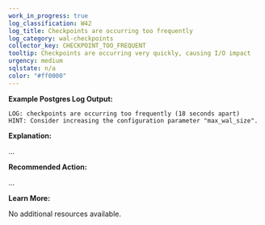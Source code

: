 ```yaml
---
work_in_progress: true
log_classification: W42
log_title: Checkpoints are occurring too frequently
log_category: wal-checkpoints
collector_key: CHECKPOINT_TOO_FREQUENT
tooltip: Checkpoints are occurring very quickly, causing I/O impact
urgency: medium
sqlstate: n/a
color: "#ff0000"
---
```


**Example Postgres Log Output:**

```
LOG: checkpoints are occurring too frequently (18 seconds apart)
HINT: Consider increasing the configuration parameter "max_wal_size".
```

**Explanation:**

...

**Recommended Action:**

...

**Learn More:**

No additional resources available.
